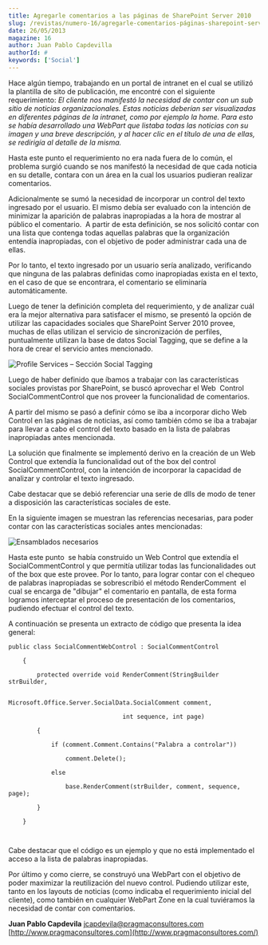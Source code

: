 ```yaml
---
title: Agregarle comentarios a las páginas de SharePoint Server 2010
slug: /revistas/numero-16/agregarle-comentarios-páginas-sharepoint-server-2010
date: 26/05/2013
magazine: 16
author: Juan Pablo Capdevilla
authorId: #
keywords: ['Social']
---
```






​Hace algún tiempo, trabajando en un portal de intranet en el cual se utilizó la plantilla de sito de publicación, me encontré con el siguiente requerimiento: *El cliente nos manifestó la necesidad de contar con un sub sitio de noticias organizacionales. Estas noticias deberían ser visualizadas en diferentes páginas de la intranet, como por ejemplo la home. Para esto se había desarrollado una WebPart que listaba todas las noticias con su imagen y una breve descripción, y al hacer clic en el título de una de ellas, se redirigía al detalle de la misma.*

Hasta este punto el requerimiento no era nada fuera de lo común, el problema surgió cuando se nos manifestó la necesidad de que cada noticia en su detalle, contara con un área en la cual los usuarios pudieran realizar comentarios.

Adicionalmente se sumó la necesidad de incorporar un control del texto ingresado por el usuario. El mismo debía ser evaluado con la intención de minimizar la aparición de palabras inapropiadas a la hora de mostrar al público el comentario.  A partir de esta definición, se nos solicitó contar con una lista que contenga todas aquellas palabras que la organización entendía inapropiadas, con el objetivo de poder administrar cada una de ellas.

Por lo tanto, el texto ingresado por un usuario sería analizado, verificando que ninguna de las palabras definidas como inapropiadas exista en el texto, en el caso de que se encontrara, el comentario se eliminaría automáticamente.

Luego de tener la definición completa del requerimiento, y de analizar cuál era la mejor alternativa para satisfacer el mismo, se presentó la opción de utilizar las capacidades sociales que SharePoint Server 2010 provee, muchas de ellas utilizan el servicio de sincronización de perfiles, puntualmente utilizan la base de datos Social Tagging, que se define a la hora de crear el servicio antes mencionado.

![Profile Services – Sección Social Tagging](../../../images/numero16/agregarle-comentarios-paginas-sharepoint-server-2010/comments_1.jpg)

Luego de haber definido que íbamos a trabajar con las características sociales provistas por SharePoint, se buscó aprovechar el Web  Control SocialCommentControl que nos proveer la funcionalidad de comentarios.

A partir del mismo se pasó a definir cómo se iba a incorporar dicho Web Control en las páginas de noticias, así como también cómo se iba a trabajar para llevar a cabo el control del texto basado en la lista de palabras inapropiadas antes mencionada.

La solución que finalmente se implementó derivo en la creación de un Web Control que extendía la funcionalidad out of the box del control SocialCommentControl, con la intención de incorporar la capacidad de analizar y controlar el texto ingresado.

Cabe destacar que se debió referenciar una serie de dlls de modo de tener a disposición las características sociales de este.

En la siguiente imagen se muestran las referencias necesarias, para poder contar con las características sociales antes mencionadas:

![Ensamblados necesarios](../../../images/numero16/agregarle-comentarios-paginas-sharepoint-server-2010/comments_2.jpg)

Hasta este punto  se había construido un Web Control que extendía el SocialCommentControl y que permitía utilizar todas las funcionalidades out of the box que este provee. Por lo tanto, para lograr contar con el chequeo de palabras inapropiadas se sobrescribió el método RenderComment  el cual se encarga de "dibujar" el comentario en pantalla, de esta forma logramos interceptar el proceso de presentación de los comentarios, pudiendo efectuar el control del texto.

A continuación se presenta un extracto de código que presenta la idea general:

```
public class SocialCommentWebControl : SocialCommentControl
```

```
    {
```

```
        protected override void RenderComment(StringBuilder strBuilder,
```

```
                                Microsoft.Office.Server.SocialData.SocialComment comment,
```

```
                                int sequence, int page)
```

```
        {
```

```
            if (comment.Comment.Contains("Palabra a controlar"))
```

```
                comment.Delete();
```

```
            else
```

```
                base.RenderComment(strBuilder, comment, sequence, page);
```

```
        }
```

```
    }
```

```
 
```

Cabe destacar que el código es un ejemplo y que no está implementado el acceso a la lista de palabras inapropiadas.

Por último y como cierre, se construyó una WebPart con el objetivo de poder maximizar la reutilización del nuevo control. Pudiendo utilizar este, tanto en los layouts de noticias (como indicaba el requerimiento inicial del cliente), como también en cualquier WebPart Zone en la cual tuviéramos la necesidad de contar con comentarios.



**Juan Pablo Capdevila**
 [jcapdevila@pragmaconsultores.com](mailto:jcapdevila@pragmaconsultores.com) 
 [http://www.pragmaconsultores.com](http://www.pragmaconsultores.com/)

 
 
